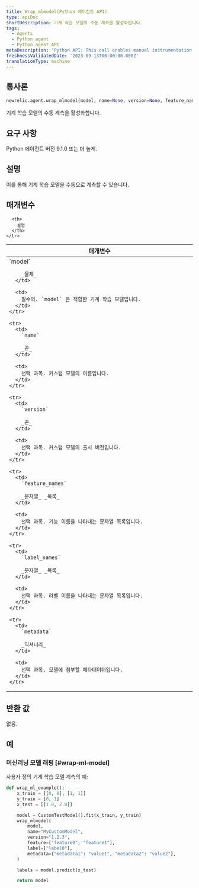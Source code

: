 ```yaml
---
title: Wrap_mlmodel(Python 에이전트 API)
type: apiDoc
shortDescription: 기계 학습 모델의 수동 계측을 활성화합니다.
tags:
  - Agents
  - Python agent
  - Python agent API
metaDescription: 'Python API: This call enables manual instrumentation of machine learning models.'
freshnessValidatedDate: '2023-09-13T00:00:00.000Z'
translationType: machine
---
```


## 통사론

```py
newrelic.agent.wrap_mlmodel(model, name=None, version=None, feature_names=None, label_names=None, metadata=None)
```

기계 학습 모델의 수동 계측을 활성화합니다.

## 요구 사항

Python 에이전트 버전 9.1.0 또는 더 높게.

## 설명

이를 통해 기계 학습 모델을 수동으로 계측할 수 있습니다.

## 매개변수

<table>
  <thead>
    <tr>
      <th width="25%">
        매개변수
      </th>

      <th>
        설명
      </th>
    </tr>
  </thead>

  <tbody>
    <tr>
      <td>
        `model`

        _물체_
      </td>

      <td>
        필수의. `model` 은 적합한 기계 학습 모델입니다.
      </td>
    </tr>

    <tr>
      <td>
        `name`

        _끈_
      </td>

      <td>
        선택 과목. 커스텀 모델의 이름입니다.
      </td>
    </tr>

    <tr>
      <td>
        `version`

        _끈_
      </td>

      <td>
        선택 과목. 커스텀 모델의 출시 버전입니다.
      </td>
    </tr>

    <tr>
      <td>
        `feature_names`

        _문자열_ _목록_
      </td>

      <td>
        선택 과목. 기능 이름을 나타내는 문자열 목록입니다.
      </td>
    </tr>

    <tr>
      <td>
        `label_names`

        _문자열_ _목록_
      </td>

      <td>
        선택 과목. 라벨 이름을 나타내는 문자열 목록입니다.
      </td>
    </tr>

    <tr>
      <td>
        `metadata`

        _딕셔너리_
      </td>

      <td>
        선택 과목. 모델에 첨부할 메타데이터입니다.
      </td>
    </tr>
  </tbody>
</table>

## 반환 값

없음.

## 예

### 머신러닝 모델 래핑 [#wrap-ml-model]

사용자 정의 기계 학습 모델 계측의 예:

```py
def wrap_ml_example():
    x_train = [[0, 0], [1, 1]]
    y_train = [0, 1]
    x_test = [[1.0, 2.0]]

    model = CustomTestModel().fit(x_train, y_train)
    wrap_mlmodel(
        model,
        name="MyCustomModel",
        version="1.2.3",
        feature=["feature0", "feature1"],
        label=["label0"],
        metadata={"metadata1": "value1", "metadata2": "value2"},
    )

    labels = model.predict(x_test)

    return model
```
